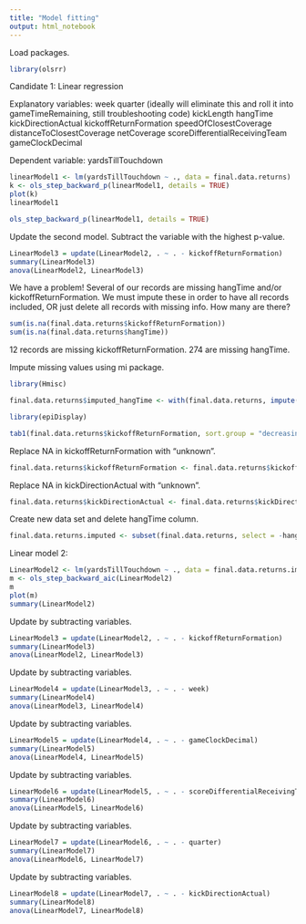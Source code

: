 ```yaml
---
title: "Model fitting"
output: html_notebook
---
```


Load packages.

```r
library(olsrr)
```


Candidate 1: Linear regression

Explanatory variables:
week
quarter (ideally will eliminate this and roll it into gameTimeRemaining, still troubleshooting code)
kickLength
hangTime
kickDirectionActual
kickoffReturnFormation
speedOfClosestCoverage
distanceToClosestCoverage
netCoverage
scoreDifferentialReceivingTeam
gameClockDecimal

Dependent variable: 
yardsTillTouchdown

```r
linearModel1 <- lm(yardsTillTouchdown ~ ., data = final.data.returns)
k <- ols_step_backward_p(linearModel1, details = TRUE)
plot(k)
linearModel1
```

```r
ols_step_backward_p(linearModel1, details = TRUE)
```






Update the second model. Subtract the variable with the highest p-value.

```r
LinearModel3 = update(LinearModel2, . ~ . - kickoffReturnFormation)
summary(LinearModel3)
anova(LinearModel2, LinearModel3)
```

We have a problem! Several of our records are missing hangTime and/or kickoffReturnFormation. We must impute these in order to have all records included, OR just delete all records with missing info. How many are there?

```r
sum(is.na(final.data.returns$kickoffReturnFormation))
sum(is.na(final.data.returns$hangTime))

```
12 records are missing kickoffReturnFormation. 274 are missing hangTime. 

Impute missing values using mi package.

```r
library(Hmisc)
```
```r
final.data.returns$imputed_hangTime <- with(final.data.returns, impute(hangTime, mean))

```

```r
library(epiDisplay)
```


```r
tab1(final.data.returns$kickoffReturnFormation, sort.group = "decreasing", cum.percent = TRUE)
```
Replace NA in kickoffReturnFormation with "unknown".

```r
final.data.returns$kickoffReturnFormation <- final.data.returns$kickoffReturnFormation %>% replace_na("unknown")
```

Replace NA in kickDirectionActual with "unknown".

```r
final.data.returns$kickDirectionActual <- final.data.returns$kickDirectionActual %>% replace_na("unknown")
```


Create new data set and delete hangTime column.

```r
final.data.returns.imputed <- subset(final.data.returns, select = -hangTime)
```


Linear model 2:

```r
LinearModel2 <- lm(yardsTillTouchdown ~ ., data = final.data.returns.imputed)
m <- ols_step_backward_aic(LinearModel2)
m
plot(m)
summary(LinearModel2)
```

Update by subtracting variables.

```r
LinearModel3 = update(LinearModel2, . ~ . - kickoffReturnFormation)
summary(LinearModel3)
anova(LinearModel2, LinearModel3)
```

Update by subtracting variables.

```r
LinearModel4 = update(LinearModel3, . ~ . - week)
summary(LinearModel4)
anova(LinearModel3, LinearModel4)
```

Update by subtracting variables.

```r
LinearModel5 = update(LinearModel4, . ~ . - gameClockDecimal)
summary(LinearModel5)
anova(LinearModel4, LinearModel5)
```

Update by subtracting variables.

```r
LinearModel6 = update(LinearModel5, . ~ . - scoreDifferentialReceivingTeam)
summary(LinearModel6)
anova(LinearModel5, LinearModel6)
```
Update by subtracting variables.

```r
LinearModel7 = update(LinearModel6, . ~ . - quarter)
summary(LinearModel7)
anova(LinearModel6, LinearModel7)
```

Update by subtracting variables.

```r
LinearModel8 = update(LinearModel7, . ~ . - kickDirectionActual)
summary(LinearModel8)
anova(LinearModel7, LinearModel8)
```

